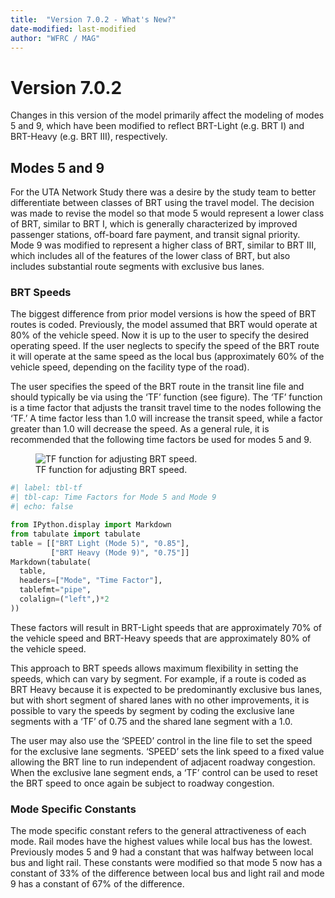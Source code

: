 ```yaml
---
title:  "Version 7.0.2 - What's New?"
date-modified: last-modified
author: "WFRC / MAG"
---
```


# Version 7.0.2
Changes in this version of the model primarily affect the modeling of modes 5 and 9, which have been modified to reflect BRT-Light (e.g. BRT I) and BRT-Heavy (e.g. BRT III), respectively.

## Modes 5 and 9
For the UTA Network Study there was a desire by the study team to better differentiate between classes of BRT using the travel model. The decision was made to revise the model so that mode 5 would represent a lower class of BRT, similar to BRT I, which is generally characterized by improved passenger stations, off-board fare payment, and transit signal priority. Mode 9 was modified to represent a higher class of BRT, similar to BRT III, which includes all of the features of the lower class of BRT, but also includes substantial route segments with exclusive bus lanes.

### BRT Speeds
The biggest difference from prior model versions is how the speed of BRT routes is coded. Previously, the model assumed that BRT would operate at 80% of the vehicle speed. Now it is up to the user to specify the desired operating speed. If the user neglects to specify the speed of the BRT route it will operate at the same speed as the local bus (approximately 60% of the vehicle speed, depending on the facility type of the road). 

The user specifies the speed of the BRT route in the transit line file and should typically be via using the ‘TF’ function (see figure). The ‘TF’ function is a time factor that adjusts the transit travel time to the nodes following the ‘TF.’ A time factor less than 1.0 will increase the transit speed, while a factor greater than 1.0 will decrease the speed. As a general rule, it is recommended that the following time factors be used for modes 5 and 9.

![TF function for adjusting BRT speed.](_pictures/3-transit-route.png){#fig-3-tf}

```python
#| label: tbl-tf
#| tbl-cap: Time Factors for Mode 5 and Mode 9
#| echo: false

from IPython.display import Markdown
from tabulate import tabulate
table = [["BRT Light (Mode 5)", "0.85"],
         ["BRT Heavy (Mode 9)", "0.75"]]
Markdown(tabulate(
  table, 
  headers=["Mode", "Time Factor"],
  tablefmt="pipe", 
  colalign=("left",)*2
))
```

These factors will result in BRT-Light speeds that are approximately 70% of the vehicle speed and BRT-Heavy speeds that are approximately 80% of the vehicle speed.

This approach to BRT speeds allows maximum flexibility in setting the speeds, which can vary by segment. For example, if a route is coded as BRT Heavy because it is expected to be predominantly exclusive bus lanes, but with short segment of shared lanes with no other improvements, it is possible to vary the speeds by segment by coding the exclusive lane segments with a ‘TF’ of 0.75 and the shared lane segment with a 1.0. 

The user may also use the ‘SPEED’ control in the line file to set the speed for the exclusive lane segments. ‘SPEED’ sets the link speed to a fixed value allowing the BRT line to run independent of adjacent roadway congestion. When the exclusive lane segment ends, a ‘TF’ control can be used to reset the BRT speed to once again be subject to roadway congestion. 

### Mode Specific Constants
The mode specific constant refers to the general attractiveness of each mode. Rail modes have the highest values while local bus has the lowest. Previously modes 5 and 9 had a constant that was halfway between local bus and light rail. These constants were modified so that mode 5 now has a constant of 33% of the difference between local bus and light rail and mode 9 has a constant of 67% of the difference.